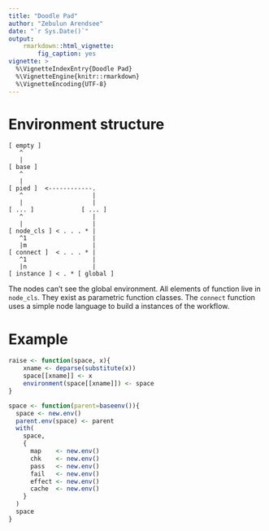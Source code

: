 ```yaml
---
title: "Doodle Pad"
author: "Zebulun Arendsee"
date: "`r Sys.Date()`"
output:
    rmarkdown::html_vignette:
        fig_caption: yes
vignette: >
  %\VignetteIndexEntry{Doodle Pad}
  %\VignetteEngine{knitr::rmarkdown}
  %\VignetteEncoding{UTF-8}
---
```


# Environment structure

```
[ empty ]
   ^
   |
[ base ]
   ^
   |
[ pied ]  <------------.
   ^                   |
   |                   |
[ ... ]             [ ... ]
   ^                   |
   |                   |
[ node_cls ] < . . . * |
   ^1                  |
   |m                  |
[ connect ]  < . . . * |
   ^1                  |
   |n                  |
[ instance ] < . * [ global ]
```

The nodes can't see the global environment. All elements of function live in
`node_cls`. They exist as parametric function classes. The `connect` function
uses a simple node language to build a instances of the workflow.

# Example

```r

raise <- function(space, x){
    xname <- deparse(substitute(x))
    space[[xname]] <- x 
    environment(space[[xname]]) <- space
}

space <- function(parent=baseenv()){
  space <- new.env()
  parent.env(space) <- parent 
  with(
    space,
    {
      map    <- new.env()
      chk    <- new.env()
      pass   <- new.env()
      fail   <- new.env()
      effect <- new.env()
      cache  <- new.env()
    }
  )
  space
}

```

